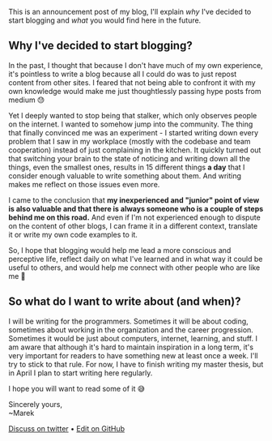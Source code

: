 This is an announcement post of my blog, I'll explain _why_ I've decided to start blogging and _what_ you would find here in the future.

## Why I've decided to start blogging?

In the past, I thought that because I don't have much of my own experience, it's pointless to write a blog because all I could do was to just repost content from other sites. I feared that not being able to confront it with my own knowledge would make me just thoughtlessly passing hype posts from medium 😓

Yet I deeply wanted to stop being that stalker, which only observes people on the internet. I wanted to somehow jump into the community. The thing that finally convinced me was an experiment - I started writing down every problem that I saw in my workplace (mostly with the codebase and team cooperation) instead of just complaining in the kitchen. It quickly turned out that switching your brain to the state of noticing and writing down all the things, even the smallest ones, results in 15 different things **a day** that I consider enough valuable to write something about them. And writing makes me reflect on those issues even more.

I came to the conclusion that **my inexperienced and "junior" point of view is also valuable and that there is always someone who is a couple of steps behind me on this road.** And even if I'm not experienced enough to dispute on the content of other blogs, I can frame it in a different context, translate it or write my own code examples to it.

So, I hope that blogging would help me lead a more conscious and perceptive life, reflect daily on what I've learned and in what way it could be useful to others, and would help me connect with other people who are like me 🤝

## So what do I want to write about (and when)?

I will be writing for the programmers. Sometimes it will be about coding, sometimes about working in the organization and the career progression. Sometimes it would be just about computers, internet, learning, and stuff. I am aware that although it's hard to maintain inspiration in a long term, it's very important for readers to have something new at least once a week. I'll try to stick to that rule. For now, I have to finish writing my master thesis, but in April I plan to start writing here regularly.

I hope you will want to read some of it 😅

Sincerely yours,<br />
~Marek

[Discuss on twitter](https://twitter.com/marek_us) • [Edit on GitHub](https://github.com/mcalus3/create-react-blog)
